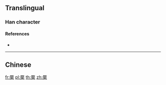{{character info/new}}
==Translingual==

===Han character===
{{Han char|rn=75|rad=木|as=12|sn=16|four=|canj=MOD,XMOD|ids=⿱厥木}}

====References====
* {{Han ref|kx=0554.040|dkj=15557|dj=0942.160|hdz=21290.030|uh=6A5C|ud=27228}}

----

==Chinese==
{{zh-see|橛|v}}

[[fr:橜]]
[[pl:橜]]
[[th:橜]]
[[zh:橜]]